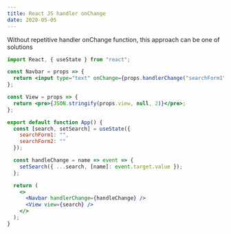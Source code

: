 ```yaml
---
title: React JS handler onChange
date: 2020-05-05
---
```


Without repetitive handler onChange function, this approach can be one of solutions
```jsx
import React, { useState } from "react";

const Navbar = props => {
  return <input type="text" onChange={props.handlerChange("searchForm1")} />;
};

const View = props => {
  return <pre>{JSON.stringify(props.view, null, 2)}</pre>;
};

export default function App() {
  const [search, setSearch] = useState({
    searchForm1: "",
    searchForm2: ""
  });

  const handleChange = name => event => {
    setSearch({ ...search, [name]: event.target.value });
  };

  return (
    <>
      <Navbar handlerChange={handleChange} />
      <View view={search} />
    </>
  );
}
```
